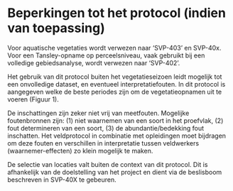 # Beperkingen tot het protocol (indien van toepassing)

Voor aquatische vegetaties wordt verwezen naar 'SVP-403' en SVP-40x. Voor een
Tansley-opname op perceelsniveau, vaak gebruikt bij een volledige
gebiedsanalyse, wordt verwezen naar 'SVP-402'.

Het gebruik van dit protocol buiten het vegetatieseizoen leidt mogelijk tot een
onvolledige dataset, en eventueel interpretatiefouten. In dit protocol is
aangegeven welke de beste periodes zijn om de vegetatieopnamen uit te voeren
(Figuur 1).

De inschattingen zijn zeker niet vrij van meetfouten. Mogelijke foutenbronnen
zijn: (1) niet waarnemen van een soort in het proefvlak, (2) fout determineren
van een soort, (3) de abundantie/bedekking fout inschatten. Het veldprotocol in
combinatie met opleidingen moet bijdragen om deze fouten en verschillen in
interpretatie tussen veldwerkers (waarnemer-effecten) zo klein mogelijk te
maken.

De selectie van locaties valt buiten de context van dit protocol. Dit is
afhankelijk van de doelstelling van het project en dient via de beslisboom
beschreven in SVP-40X te gebeuren.

